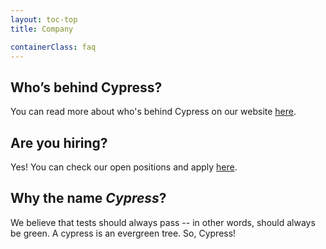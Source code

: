 ```yaml
---
layout: toc-top
title: Company

containerClass: faq
---
```


## <Icon name="angle-right"></Icon> Who’s behind Cypress?

You can read more about who's behind Cypress on our website
[here](https://www.cypress.io/about/).

## <Icon name="angle-right"></Icon> Are you hiring?

Yes! You can check our open positions and apply
[here](https://www.cypress.io/jobs/).

## <Icon name="angle-right"></Icon> Why the name _Cypress_?

We believe that tests should always pass -- in other words, should always be
green. A cypress is an evergreen tree. So, Cypress!
<Icon name="tree" color="green"></Icon>

